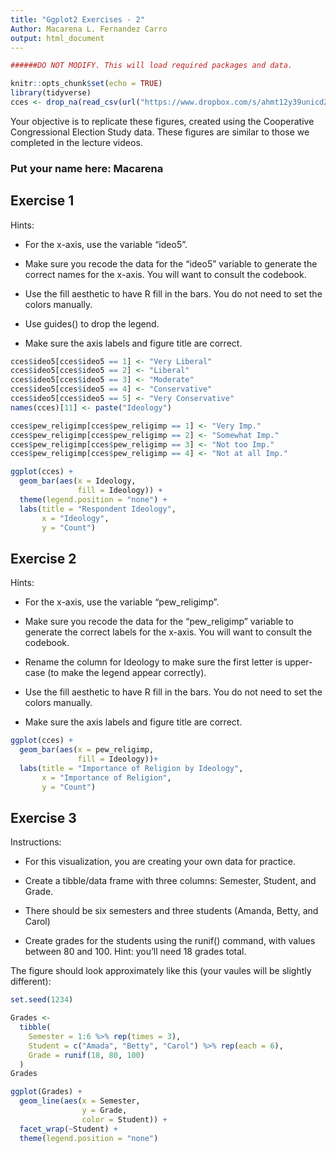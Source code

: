 ---
title: "Ggplot2 Exercises - 2"
Author: Macarena L. Fernandez Carro
output: html_document
---

```{r setup, include=FALSE}

######DO NOT MODIFY. This will load required packages and data.

knitr::opts_chunk$set(echo = TRUE)
library(tidyverse)
cces <- drop_na(read_csv(url("https://www.dropbox.com/s/ahmt12y39unicd2/cces_sample_coursera.csv?raw=1")))
```

Your objective is to replicate these figures, created using the Cooperative Congressional Election Study data. These figures are similar to those we completed in the lecture videos.

### Put your name here: Macarena



## Exercise 1

Hints:

* For the x-axis, use the variable "ideo5".

* Make sure you recode the data for the "ideo5" variable to generate the correct names for the x-axis. You will want to consult the codebook.

* Use the fill aesthetic to have R fill in the bars. You do not need to set the colors manually.

* Use guides() to drop the legend.

* Make sure the axis labels and figure title are correct.


```{r exercise1,echo=FALSE}
cces$ideo5[cces$ideo5 == 1] <- "Very Liberal"
cces$ideo5[cces$ideo5 == 2] <- "Liberal"
cces$ideo5[cces$ideo5 == 3] <- "Moderate"
cces$ideo5[cces$ideo5 == 4] <- "Conservative"
cces$ideo5[cces$ideo5 == 5] <- "Very Conservative"
names(cces)[11] <- paste("Ideology")

cces$pew_religimp[cces$pew_religimp == 1] <- "Very Imp."
cces$pew_religimp[cces$pew_religimp == 2] <- "Somewhat Imp."
cces$pew_religimp[cces$pew_religimp == 3] <- "Not too Imp."
cces$pew_religimp[cces$pew_religimp == 4] <- "Not at all Imp."

ggplot(cces) +
  geom_bar(aes(x = Ideology,
               fill = Ideology)) +
  theme(legend.position = "none") +
  labs(title = "Respondent Ideology",
       x = "Ideology",
       y = "Count")
```

## Exercise 2

Hints:

* For the x-axis, use the variable "pew_religimp".

* Make sure you recode the data for the "pew_religimp" variable to generate the correct labels for the x-axis. You will want to consult the codebook.

* Rename the column for Ideology to make sure the first letter is upper-case (to make the legend appear correctly).

* Use the fill aesthetic to have R fill in the bars. You do not need to set the colors manually.

* Make sure the axis labels and figure title are correct.

```{r exercise2,echo=FALSE}
ggplot(cces) +
  geom_bar(aes(x = pew_religimp,
               fill = Ideology))+
  labs(title = "Importance of Religion by Ideology",
       x = "Importance of Religion",
       y = "Count")
```

## Exercise 3

Instructions:

* For this visualization, you are creating your own data for practice.

* Create a tibble/data frame with three columns: Semester, Student, and Grade.

* There should be six semesters and three students (Amanda, Betty, and Carol)

* Create grades for the students using the runif() command, with values between 80 and 100. Hint: you'll need 18 grades total.

The figure should look approximately like this (your vaules will be slightly different):


```{r exercise3,echo=FALSE}
set.seed(1234)

Grades <- 
  tibble(
    Semester = 1:6 %>% rep(times = 3),
    Student = c("Amada", "Betty", "Carol") %>% rep(each = 6),
    Grade = runif(18, 80, 100)
  )
Grades

ggplot(Grades) +
  geom_line(aes(x = Semester,
                y = Grade,
                color = Student)) +
  facet_wrap(~Student) +
  theme(legend.position = "none")

```

